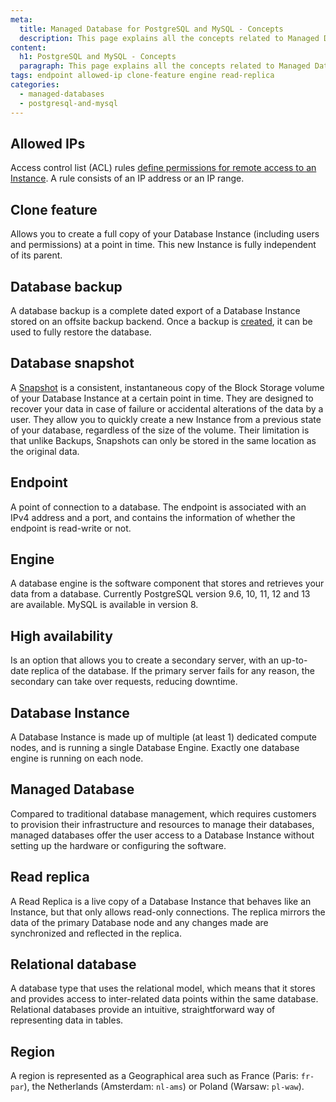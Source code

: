 ```yaml
---
meta:
  title: Managed Database for PostgreSQL and MySQL - Concepts
  description: This page explains all the concepts related to Managed Database for PostgreSQL and MySQL.
content:
  h1: PostgreSQL and MySQL - Concepts
  paragraph: This page explains all the concepts related to Managed Database for PostgreSQL and MySQL.
tags: endpoint allowed-ip clone-feature engine read-replica 
categories:
  - managed-databases
  - postgresql-and-mysql
---
```


<Concept opened>

## Allowed IPs

Access control list (ACL) rules [define permissions for remote access to an Instance](/managed-databases/postgresql-and-mysql/how-to/manage-allowed-ip-addresses/). A rule consists of an IP address or an IP range.

</Concept>

<Concept opened>

## Clone feature

Allows you to create a full copy of your Database Instance (including users and permissions) at a point in time. This new Instance is fully independent of its parent.

</Concept>

<Concept opened>

## Database backup

A database backup is a complete dated export of a Database Instance stored on an offsite backup backend. Once a backup is [created](/managed-databases/postgresql-and-mysql/how-to/manage-manual-backups/), it can be used to fully restore the database.

</Concept>

<Concept opened>

## Database snapshot

A [Snapshot](/managed-databases/postgresql-and-mysql/how-to/manage-snapshots/) is a consistent, instantaneous copy of the Block Storage volume of your Database Instance at a certain point in time. They are designed to recover your data in case of failure or accidental alterations of the data by a user. They allow you to quickly create a new Instance from a previous state of your database, regardless of the size of the volume. Their limitation is that unlike Backups, Snapshots can only be stored in the same location as the original data.

</Concept>

<Concept>

## Endpoint

A point of connection to a database. The endpoint is associated with an IPv4 address and a port, and contains the information of whether the endpoint is read-write or not.

</Concept>

<Concept>

## Engine

A database engine is the software component that stores and retrieves your data from a database. Currently PostgreSQL version 9.6, 10, 11, 12 and 13 are available. MySQL is available in version 8.

</Concept>

<Concept>

## High availability

Is an option that allows you to create a secondary server, with an up-to-date replica of the database. If the primary server fails for any reason, the secondary can take over requests, reducing downtime.

</Concept>

<Concept>

## Database Instance

A Database Instance is made up of multiple (at least 1) dedicated compute nodes, and is running a single Database Engine. Exactly one database engine is running on each node.

</Concept>

<Concept>

## Managed Database

Compared to traditional database management, which requires customers to provision their infrastructure and resources to manage their databases, managed databases offer the user access to a Database Instance without setting up the hardware or configuring the software.

</Concept>

<Concept>

## Read replica

A Read Replica is a live copy of a Database Instance that behaves like an Instance, but that only allows read-only connections. The replica mirrors the data of the primary Database node and any changes made are synchronized and reflected in the replica.

</Concept>

<Concept>

## Relational database

A database type that uses the relational model, which means that it stores and provides access to inter-related data points within the same database. Relational databases provide an intuitive, straightforward way of representing data in tables.

</Concept>

<Concept>

## Region

A region is represented as a Geographical area such as France (Paris: `fr-par`), the Netherlands (Amsterdam: `nl-ams`) or Poland (Warsaw: `pl-waw`).

</Concept>
